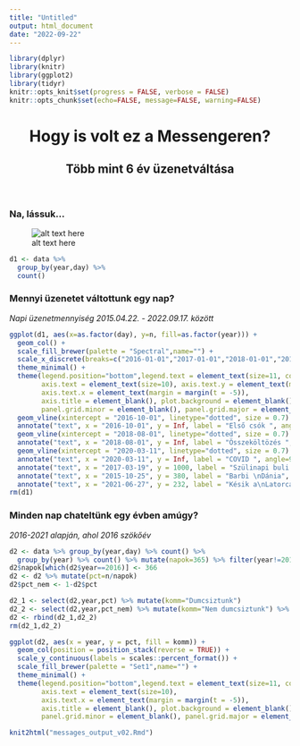 ```yaml
---
title: "Untitled"
output: html_document
date: "2022-09-22"
---
```


```r
library(dplyr)
library(knitr)
library(ggplot2)
library(tidyr)
knitr::opts_knit$set(progress = FALSE, verbose = FALSE)
knitr::opts_chunk$set(echo=FALSE, message=FALSE, warning=FALSE)
```

<center>
# Hogy is volt ez a Messengeren?
## Több mint 6 év üzenetváltása
</center>
<br />

### Na, lássuk...

![alt text here](/Users/palmamogyorosi/Documents/Palma/Kreatív/2022 Barbi Messenger/_image/1_lassuk.jpg)


```r
d1 <- data %>% 
  group_by(year,day) %>%
  count()
```

### Mennyi üzenetet váltottunk egy nap?
*Napi üzenetmennyiség 2015.04.22. - 2022.09.17. között*

```r
ggplot(d1, aes(x=as.factor(day), y=n, fill=as.factor(year))) + 
  geom_col() +
  scale_fill_brewer(palette = "Spectral",name="") +
  scale_x_discrete(breaks=c("2016-01-01","2017-01-01","2018-01-01","2019-01-02","2020-01-02","2021-04-01","2022-04-01")) +
  theme_minimal() +
  theme(legend.position="bottom",legend.text = element_text(size=11, colour="#404040",margin = margin(r = 30)),
        axis.text = element_text(size=10), axis.text.y = element_text(margin = margin(r = 10)),
        axis.text.x = element_text(margin = margin(t = -5)),
        axis.title = element_blank(), plot.background = element_blank(),
        panel.grid.minor = element_blank(), panel.grid.major = element_blank()) +
  geom_vline(xintercept = "2016-10-01", linetype="dotted", size = 0.7) +
  annotate("text", x = "2016-10-01", y = Inf, label = "Első csók ", angle=90, vjust=2, hjust=1) +
  geom_vline(xintercept = "2018-08-01", linetype="dotted", size = 0.7) +
  annotate("text", x = "2018-08-01", y = Inf, label = "Összeköltözés ", angle=90, vjust=2, hjust=1) +
  geom_vline(xintercept = "2020-03-11", linetype="dotted", size = 0.7) +
  annotate("text", x = "2020-03-11", y = Inf, label = "COVID ", angle=90, vjust=2, hjust=1) +
  annotate("text", x = "2017-03-19", y = 1000, label = "Szülinapi buli másnapja \n (nem voltál ott!)", hjust=-0.1, size=3) +
  annotate("text", x = "2015-10-25", y = 380, label = "Barbi \nDánia", hjust=0.2, size=3) +
  annotate("text", x = "2021-06-27", y = 232, label = "Késik a\nLatorca IC", vjust=-0.7, size=3)
rm(d1)
```

### Minden nap chateltünk egy évben amúgy?
*2016-2021 alapján, ahol 2016 szökőév*

```r
d2 <- data %>% group_by(year,day) %>% count() %>% 
  group_by(year) %>% count() %>% mutate(napok=365) %>% filter(year!=2015 & year!=2022)
d2$napok[which(d2$year==2016)] <- 366
d2 <- d2 %>% mutate(pct=n/napok)
d2$pct_nem <- 1-d2$pct

d2_1 <- select(d2,year,pct) %>% mutate(komm="Dumcsiztunk")
d2_2 <- select(d2,year,pct_nem) %>% mutate(komm="Nem dumcsiztunk") %>% rename(pct=pct_nem)
d2 <- rbind(d2_1,d2_2)
rm(d2_1,d2_2)

ggplot(d2, aes(x = year, y = pct, fill = komm)) + 
  geom_col(position = position_stack(reverse = TRUE)) +
  scale_y_continuous(labels = scales::percent_format()) +
  scale_fill_brewer(palette = "Set1",name="") +
  theme_minimal() +
  theme(legend.position="bottom",legend.text = element_text(size=11, colour="#404040",margin = margin(r = 30)),
        axis.text = element_text(size=10),
        axis.text.x = element_text(margin = margin(t = -5)),
        axis.title = element_blank(), plot.background = element_blank(),
        panel.grid.minor = element_blank(), panel.grid.major = element_blank())

```


```r
knit2html("messages_output_v02.Rmd")
```


